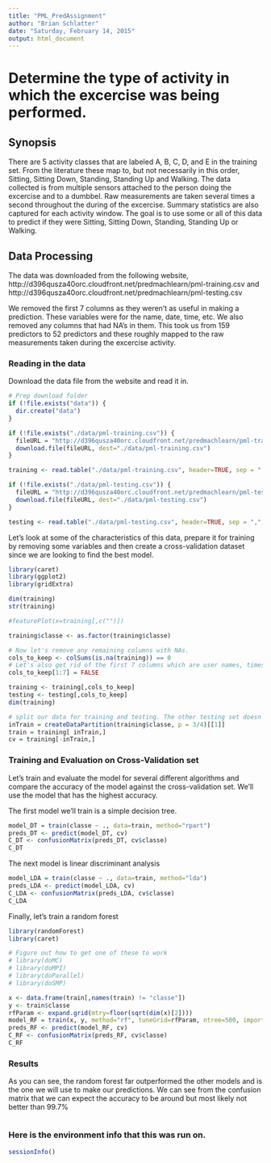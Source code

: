 ```yaml
---
title: "PML_PredAssignment"
author: "Brian Schlatter"
date: "Saturday, February 14, 2015"
output: html_document
---
```


# Determine the type of activity in which the excercise was being performed. 


## Synopsis
There are 5 activity classes that are labeled A, B, C, D, and E in the training set. From the literature these map to, but not necessarily in this order, Sitting, Sitting Down, Standing, Standing Up and Walking. The data collected is from multiple sensors attached to the person doing the excercise and to a dumbbel. Raw measurements are taken several times a second throughout the during of the excercise. Summary statistics are also captured for each activity window. The goal is to use some or all of this data to predict if they were Sitting, Sitting Down, Standing, Standing Up or Walking.


## Data Processing
The data was downloaded from the following website, http://d396qusza40orc.cloudfront.net/predmachlearn/pml-training.csv and http://d396qusza40orc.cloudfront.net/predmachlearn/pml-testing.csv

We removed the first 7 columns as they weren't as useful in making a prediction. These variables were for the name, date, time, etc. We also removed any columns that had NA's in them. This took us from 159 predictors to 52 predictors and these roughly mapped to the raw measurements taken during the excercise activity. 

### Reading in the data
Download the data file from the website and read it in. 
```r
# Prep download folder
if (!file.exists("data")) {
  dir.create("data")
}

if (!file.exists("./data/pml-training.csv")) {
  fileURL = "http://d396qusza40orc.cloudfront.net/predmachlearn/pml-training.csv?accessType=DOWNLOAD"
  download.file(fileURL, dest="./data/pml-training.csv")
}

training <- read.table("./data/pml-training.csv", header=TRUE, sep = ",", na.strings = c("", " ","NA"), stringsAsFactor=FALSE)

if (!file.exists("./data/pml-testing.csv")) {
  fileURL = "http://d396qusza40orc.cloudfront.net/predmachlearn/pml-testing.csv?accessType=DOWNLOAD"
  download.file(fileURL, dest="./data/pml-testing.csv")
}

testing <- read.table("./data/pml-testing.csv", header=TRUE, sep = ",", na.strings = c("", " ","NA"), stringsAsFactor=FALSE)

```

Let's look at some of the characteristics of this data, prepare it for training by removing some variables and then create a cross-validation dataset since we are looking to find the best model.
```r
library(caret)
library(ggplot2)
library(gridExtra)

dim(training)
str(training)

#featurePlot(x=training[,c("")])

training$classe <- as.factor(training$classe)

# Now let's remove any remaining columns with NAs.
cols_to_keep <- colSums(is.na(training)) == 0
# Let's also get rid of the first 7 columns which are user names, times, etc.
cols_to_keep[1:7] = FALSE

training <- training[,cols_to_keep]
testing <- testing[,cols_to_keep]
dim(training)

# split our data for training and testing. The other testing set doesn't have class labels
inTrain = createDataPartition(training$classe, p = 3/4)[[1]]
train = training[ inTrain,]
cv = training[-inTrain,]
```

### Training and Evaluation on Cross-Validation set
Let's train and evaluate the model for several different algorithms and compare the accuracy of the model against the cross-validation set. We'll use the model that has the highest accuracy.

The first model we'll train is a simple decision tree.
```r
model_DT = train(classe ~ ., data=train, method="rpart")
preds_DT <- predict(model_DT, cv)
C_DT <- confusionMatrix(preds_DT, cv$classe)
C_DT
```

The next model is linear discriminant analysis
```r
model_LDA = train(classe ~ ., data=train, method="lda")
preds_LDA <- predict(model_LDA, cv)
C_LDA <- confusionMatrix(preds_LDA, cv$classe)
C_LDA
```

Finally, let's train a random forest
```r
library(randomForest)
library(caret)

# Figure out how to get one of these to work
# library(doMC)
# library(doMPI)  
# library(doParallel) 
# library(doSMP)

x <- data.frame(train[,names(train) != "classe"])
y <- train$classe
rfParam <- expand.grid(mtry=floor(sqrt(dim(x)[2])))
model_RF = train(x, y, method="rf", tuneGrid=rfParam, ntree=500, importance=TRUE)
preds_RF <- predict(model_RF, cv)
C_RF <- confusionMatrix(preds_RF, cv$classe)
C_RF
```

### Results
As you can see, the random forest far outperformed the other models and is the one we will use to make our predictions. We can see from the confusion matrix that we can expect the accuracy to be around but most likely not better than 99.7%

```r


```



### Here is the environment info that this was run on.
```r
sessionInfo()
```

